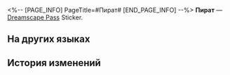<%-- [PAGE_INFO]
PageTitle=#Пират#
[END_PAGE_INFO] --%>
{{Предмет Инфобокс
|id          = 223304
|Изображение = Dreamscape Pass Sticker Пират.png
|Тип         = Dreamscape Pass Sticker
|Тип2        = Иллюзорный звездопад Stickers
|Инвентарь   = 
|Редкость    = 4
|Эффект      = 
|Описание    = Пронумерованные наклейки, используемые для украшения дневника сновидений. Бывают самыми разными.
|Источник1   = [[Поговорите с Коллин и верните её потерянные эмоции]]
}}
{{Описание|Справедливыми и романтичными пиратов изображают только в книжках.}}
'''Пират''' — [[Dreamscape Pass]] Sticker.

==На других языках==
{{На других языках
|en   = Pirate
|zhs  = 海盗
|zht  = 海盜
|ja   = 海賊
|ko   = 해적
|es   = Pirata
|fr   = Pirate
|ru   = Пират
|th   = โจรสลัด
|vi   = Cướp Biển
|de   = Piratin
|id   = Bajak Laut
|pt   = Pirata
}}

==История изменений==
{{История изменений|3.5}}